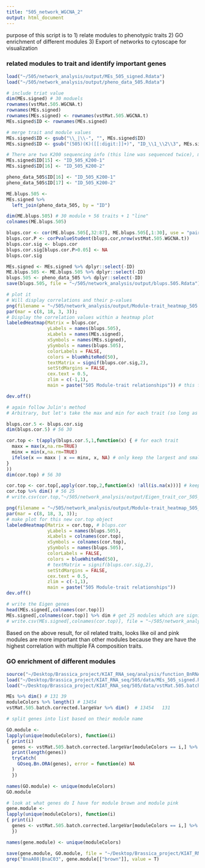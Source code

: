 ```yaml
---
title: "505_network_WGCNA_2"
output: html_document
---
```


purpose of this script is to 
1) relate modules to phenotypic traits
2) GO enrichment of different modules 
3) Export of networks to cytoscape for visualization 

### related modules to trait and identify important genes
```r
load("~/505/network_analysis/output/MEs_505_signed.Rdata")
load("~/505/network_analysis/output/pheno_data_505.Rdata")

# include triat value  
dim(MEs.signed) # 30 moduels 
rownames(vstMat.505.WGCNA.t) 
rownames(MEs.signed) 
rownames(MEs.signed) <- rownames(vstMat.505.WGCNA.t)
MEs.signed$ID <- rownames(MEs.signed)

# merge trait and module values 
MEs.signed$ID <- gsub("\\_|\\-", "", MEs.signed$ID)
MEs.signed$ID <- gsub("(505)(K)([[:digit:]]+)", "ID_\\1_\\2\\3", MEs.signed$ID)

# There are two K200 sequencing info (this line was sequenced twice), modify the name, change the 1st K200 to K200-1, the 2nd to K200-2, for both module and trait info  
MEs.signed$ID[15] <- "ID_505_K200-1"
MEs.signed$ID[16] <- "ID_505_K200-2"

pheno_data_505$ID[16] <- "ID_505_K200-1"
pheno_data_505$ID[17] <- "ID_505_K200-2"

ME.blups.505 <- 
MEs.signed %>% 
  left_join(pheno_data_505, by = "ID") 

dim(ME.blups.505) # 30 module + 56 traits + 1 "line"
colnames(ME.blups.505)

blups.cor <- cor(ME.blups.505[,32:87], ME.blups.505[,1:30], use = "pairwise.complete.obs") # the 1st part is phenotype, 2nd part is the module info, calculate correlation between eigengene and trait value
blups.cor.P <- corPvalueStudent(blups.cor,nrow(vstMat.505.WGCNA.t))
blups.cor.sig <- blups.cor
blups.cor.sig[blups.cor.P>0.05] <- NA 
blups.cor.sig 

MEs.signed <- MEs.signed %>% dplyr::select(-ID) 
ME.blups.505 <- ME.blups.505 %>% dplyr::select(-ID)  
blups.505 <- pheno_data_505 %>% dplyr::select(-ID)  
save(blups.505, file = "~/505/network_analysis/output/blups.505.Rdata")

# plot it 
# Will display correlations and their p-values
png(filename = "~/505/network_analysis/output/Module-trait_heatmap_505.png",width=20, height=16, units="in", res=300)
par(mar = c(8, 18, 3, 3)); 
# Display the correlation values within a heatmap plot
labeledHeatmap(Matrix = blups.cor,
               yLabels = names(blups.505),
               xLabels = names(MEs.signed), 
               xSymbols = names(MEs.signed),
               ySymbols = names(blups.505),
               colorLabels = FALSE,
               colors = blueWhiteRed(50),
               textMatrix = signif(blups.cor.sig,2),
               setStdMargins = FALSE,
               cex.text = 0.5,
               zlim = c(-1,1),
               main = paste("505 Module-trait relationships")) # this figure shows the correlation between traits and eigene gene of different modules, only correlation with P-value smaller than 0.05 were shown with correlation value 

dev.off()    

# again follow Julin's method 
# Arbitrary, but let's take the max and min for each trait (so long as they are significant)

blups.cor.5 <- blups.cor.sig  
dim(blups.cor.5) # 56 30 

cor.top <- t(apply(blups.cor.5,1,function(x) { # for each trait 
  maxx = max(x,na.rm=TRUE) 
  minx = min(x,na.rm=TRUE)
  ifelse(x == maxx | x == minx, x, NA) # only keep the largest and smallest correlation for each trait 
}
)) 
dim(cor.top) # 56 30  

cor.top <- cor.top[,apply(cor.top,2,function(x) !all(is.na(x)))] # keep modules which have significant correlations with traits
cor.top %>% dim() # 56 25
# write.csv(cor.top,"~/505/network_analysis/output/Eigen_trait_cor_505_threshold.csv") 

png(filename = "~/505/network_analysis/output/Module-trait_heatmap_505_cortop.png",width=20, height=16, units="in", res=300)
par(mar = c(8, 18, 3, 3)); 
# make plot for this new cor.top object 
labeledHeatmap(Matrix = cor.top, # blups.cor
               yLabels = names(blups.505),
               xLabels = colnames(cor.top), 
               xSymbols = colnames(cor.top),
               ySymbols = names(blups.505),
               colorLabels = FALSE,
               colors = blueWhiteRed(50),
               # textMatrix = signif(blups.cor.sig,2),
               setStdMargins = FALSE,
               cex.text = 0.5,
               zlim = c(-1,1),
               main = paste("505 Module-trait relationships")) 
dev.off()   

# write the Eigen genes
head(MEs.signed[,colnames(cor.top)]) 
MEs.signed[,colnames(cor.top)] %>% dim # get 25 modules which are significantly correlated with traits 
# write.csv(MEs.signed[,colnames(cor.top)], file = "~/505/network_analysis/output/Top_Eigen_genes_505.csv") 
```

Based on the above result, for oil related traits, looks like oil and pink modules are more important than other modules because they are have the highest correlation with multiple FA composition traits. 

### GO enrichment of different modules 
```r
source("~/Desktop/Brassica_project/KIAT_RNA_seq/analysis/function_BnRNAseq.R")  
load("~/Desktop/Brassica_project/KIAT_RNA_seq/505/data/MEs_505_signed.Rdata")
load("~/Desktop/Brassica_project/KIAT_RNA_seq/505/data/vstMat.505.batch.corrected.largeVar.Rdata")  

MEs %>% dim() # 131 39 
moduleColors %>% length() # 13454
vstMat.505.batch.corrected.largeVar %>% dim()  # 13454   131

# split genes into list based on their module name 

GO.module <- 
lapply(unique(moduleColors), function(i)
{ print(i)
  genes <- vstMat.505.batch.corrected.largeVar[moduleColors == i,] %>% rownames()
  print(length(genes))
  tryCatch(
    GOseq.Bn.ORA(genes), error = function(e) NA
  )
  })

names(GO.module) <- unique(moduleColors) 
GO.module 

# look at what genes do I have for module brown and module pink 
gene.module <- 
lapply(unique(moduleColors), function(i)
{ print(i)
  genes <- vstMat.505.batch.corrected.largeVar[moduleColors == i,] %>% rownames()
  })

names(gene.module) <- unique(moduleColors) 

save(gene.module, GO.module, file = "~/Desktop/Brassica_project/KIAT_RNA_seq/505/data/module.gene.GO.Rdata")
grep("BnaA08|BnaC03", gene.module[["brown"]], value = T) 


```



